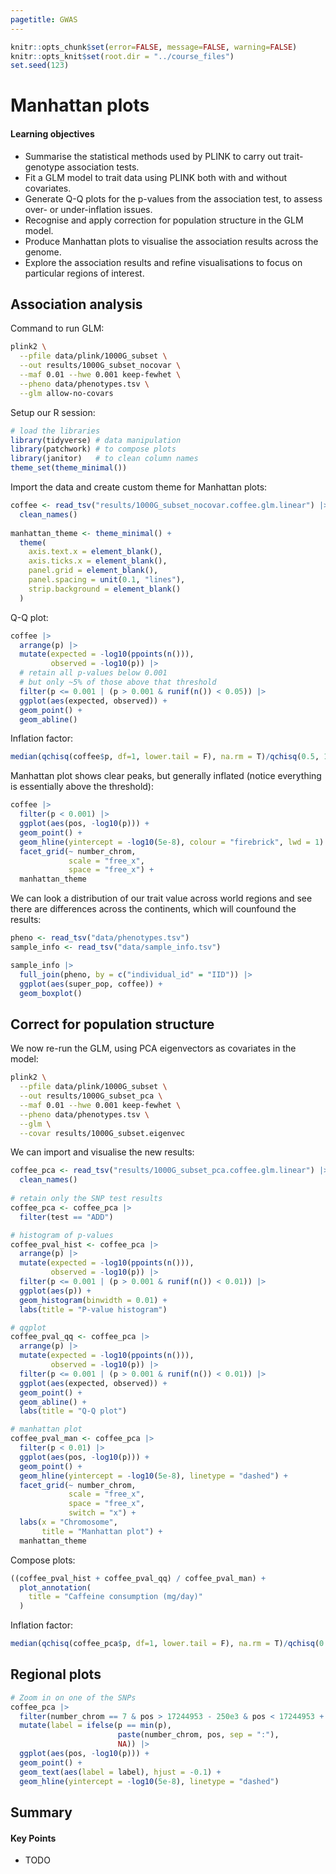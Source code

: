 ```yaml
---
pagetitle: GWAS
---
```


```r
knitr::opts_chunk$set(error=FALSE, message=FALSE, warning=FALSE)
knitr::opts_knit$set(root.dir = "../course_files")
set.seed(123)
```

# Manhattan plots

:::{.callout-tip}
#### Learning objectives

- Summarise the statistical methods used by PLINK to carry out trait-genotype association tests.
- Fit a GLM model to trait data using PLINK both with and without covariates.
- Generate Q-Q plots for the p-values from the association test, to assess over- or under-inflation issues.
- Recognise and apply correction for population structure in the GLM model.
- Produce Manhattan plots to visualise the association results across the genome.
- Explore the association results and refine visualisations to focus on particular regions of interest.
:::


## Association analysis

Command to run GLM:

```bash
plink2 \
  --pfile data/plink/1000G_subset \
  --out results/1000G_subset_nocovar \
  --maf 0.01 --hwe 0.001 keep-fewhet \
  --pheno data/phenotypes.tsv \
  --glm allow-no-covars
```

Setup our R session:


```r
# load the libraries
library(tidyverse) # data manipulation
library(patchwork) # to compose plots
library(janitor)   # to clean column names
theme_set(theme_minimal())
```


Import the data and create custom theme for Manhattan plots: 

```r
coffee <- read_tsv("results/1000G_subset_nocovar.coffee.glm.linear") |> 
  clean_names()
  
manhattan_theme <- theme_minimal() +
  theme(
    axis.text.x = element_blank(),
    axis.ticks.x = element_blank(),
    panel.grid = element_blank(),
    panel.spacing = unit(0.1, "lines"),
    strip.background = element_blank()
  )
```

Q-Q plot: 

```r
coffee |> 
  arrange(p) |> 
  mutate(expected = -log10(ppoints(n())), 
         observed = -log10(p)) |> 
  # retain all p-values below 0.001
  # but only ~5% of those above that threshold
  filter(p <= 0.001 | (p > 0.001 & runif(n()) < 0.05)) |> 
  ggplot(aes(expected, observed)) +
  geom_point() +
  geom_abline()
```

Inflation factor:

```r
median(qchisq(coffee$p, df=1, lower.tail = F), na.rm = T)/qchisq(0.5, 1)
```

Manhattan plot shows clear peaks, but generally inflated (notice everything is essentially above the threshold):

```r
coffee |> 
  filter(p < 0.001) |> 
  ggplot(aes(pos, -log10(p))) +
  geom_point() +
  geom_hline(yintercept = -log10(5e-8), colour = "firebrick", lwd = 1) +
  facet_grid(~ number_chrom, 
             scale = "free_x", 
             space = "free_x") + 
  manhattan_theme
```

We can look a distribution of our trait value across world regions and see there are differences across the continents, which will counfound the results:

```r
pheno <- read_tsv("data/phenotypes.tsv")
sample_info <- read_tsv("data/sample_info.tsv")

sample_info |> 
  full_join(pheno, by = c("individual_id" = "IID")) |> 
  ggplot(aes(super_pop, coffee)) +
  geom_boxplot()
```


## Correct for population structure

We now re-run the GLM, using PCA eigenvectors as covariates in the model:

```bash
plink2 \
  --pfile data/plink/1000G_subset \
  --out results/1000G_subset_pca \
  --maf 0.01 --hwe 0.001 keep-fewhet \
  --pheno data/phenotypes.tsv \
  --glm \
  --covar results/1000G_subset.eigenvec
```

We can import and visualise the new results:

```r
coffee_pca <- read_tsv("results/1000G_subset_pca.coffee.glm.linear") |> 
  clean_names()
  
# retain only the SNP test results
coffee_pca <- coffee_pca |> 
  filter(test == "ADD")

# histogram of p-values
coffee_pval_hist <- coffee_pca |> 
  arrange(p) |> 
  mutate(expected = -log10(ppoints(n())), 
         observed = -log10(p)) |> 
  filter(p <= 0.001 | (p > 0.001 & runif(n()) < 0.01)) |> 
  ggplot(aes(p)) +
  geom_histogram(binwidth = 0.01) +
  labs(title = "P-value histogram")

# qqplot
coffee_pval_qq <- coffee_pca |> 
  arrange(p) |> 
  mutate(expected = -log10(ppoints(n())), 
         observed = -log10(p)) |> 
  filter(p <= 0.001 | (p > 0.001 & runif(n()) < 0.01)) |> 
  ggplot(aes(expected, observed)) +
  geom_point() +
  geom_abline() + 
  labs(title = "Q-Q plot")

# manhattan plot
coffee_pval_man <- coffee_pca |> 
  filter(p < 0.01) |> 
  ggplot(aes(pos, -log10(p))) +
  geom_point() +
  geom_hline(yintercept = -log10(5e-8), linetype = "dashed") +
  facet_grid(~ number_chrom, 
             scale = "free_x", 
             space = "free_x",
             switch = "x") +
  labs(x = "Chromosome", 
       title = "Manhattan plot") +
  manhattan_theme
```

Compose plots: 

```r
((coffee_pval_hist + coffee_pval_qq) / coffee_pval_man) + 
  plot_annotation(
    title = "Caffeine consumption (mg/day)"
  )
```

Inflation factor:

```r
median(qchisq(coffee_pca$p, df=1, lower.tail = F), na.rm = T)/qchisq(0.5, 1)
```


## Regional plots

```r
# Zoom in on one of the SNPs
coffee_pca |> 
  filter(number_chrom == 7 & pos > 17244953 - 250e3 & pos < 17244953 + 250e3) |> 
  mutate(label = ifelse(p == min(p), 
                        paste(number_chrom, pos, sep = ":"),
                        NA)) |> 
  ggplot(aes(pos, -log10(p))) +
  geom_point() +
  geom_text(aes(label = label), hjust = -0.1) +
  geom_hline(yintercept = -log10(5e-8), linetype = "dashed")
```


## Summary

::: {.callout-tip}
#### Key Points

- TODO
:::
